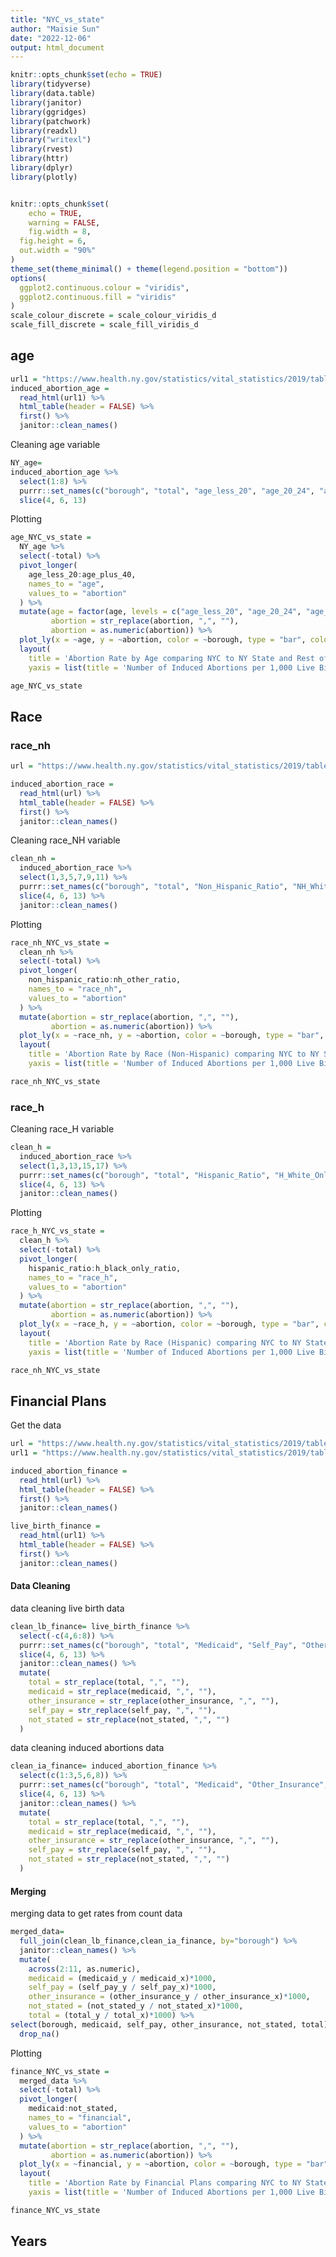 ```yaml
---
title: "NYC_vs_state"
author: "Maisie Sun"
date: "2022-12-06"
output: html_document
---
```


```r
knitr::opts_chunk$set(echo = TRUE)
library(tidyverse)
library(data.table)
library(janitor)
library(ggridges)
library(patchwork)
library(readxl)
library("writexl")
library(rvest)
library(httr)
library(dplyr)
library(plotly)


knitr::opts_chunk$set(
	echo = TRUE,
	warning = FALSE,
	fig.width = 8, 
  fig.height = 6,
  out.width = "90%"
)
theme_set(theme_minimal() + theme(legend.position = "bottom"))
options(
  ggplot2.continuous.colour = "viridis",
  ggplot2.continuous.fill = "viridis"
)
scale_colour_discrete = scale_colour_viridis_d
scale_fill_discrete = scale_fill_viridis_d
```

## age

```r
url1 = "https://www.health.ny.gov/statistics/vital_statistics/2019/table22.htm"
induced_abortion_age = 
  read_html(url1) %>%
  html_table(header = FALSE) %>%
  first() %>%
  janitor::clean_names()

```

Cleaning age variable

```r
NY_age=
induced_abortion_age %>%
  select(1:8) %>%
  purrr::set_names(c("borough", "total", "age_less_20", "age_20_24", "age_25_29", "age_30_34", "age_35_39", "age_plus_40")) %>%
  slice(4, 6, 13)
```

Plotting

```r
age_NYC_vs_state = 
  NY_age %>%
  select(-total) %>%
  pivot_longer(
    age_less_20:age_plus_40,
    names_to = "age", 
    values_to = "abortion"
  ) %>% 
  mutate(age = factor(age, levels = c("age_less_20", "age_20_24", "age_25_29", "age_30_34", "age_35_39", "age_plus_40")),
         abortion = str_replace(abortion, ",", ""),
         abortion = as.numeric(abortion)) %>% 
  plot_ly(x = ~age, y = ~abortion, color = ~borough, type = "bar", colors = "viridis") %>%
  layout(
    title = 'Abortion Rate by Age comparing NYC to NY State and Rest of NY', 
    yaxis = list(title = 'Number of Induced Abortions per 1,000 Live Births'))

age_NYC_vs_state
```

## Race

### race_nh

```r
url = "https://www.health.ny.gov/statistics/vital_statistics/2019/table23.htm"

induced_abortion_race = 
  read_html(url) %>%
  html_table(header = FALSE) %>%
  first() %>%
  janitor::clean_names()
```

Cleaning race_NH variable

```r
clean_nh = 
  induced_abortion_race %>%
  select(1,3,5,7,9,11) %>% 
  purrr::set_names(c("borough", "total", "Non_Hispanic_Ratio", "NH_White_Only_Ratio", "NH_Black_Only_Ratio", "NH_Other_Ratio")) %>% 
  slice(4, 6, 13) %>%
  janitor::clean_names()

```

Plotting

```r
race_nh_NYC_vs_state = 
  clean_nh %>%
  select(-total) %>%
  pivot_longer(
    non_hispanic_ratio:nh_other_ratio,
    names_to = "race_nh", 
    values_to = "abortion"
  ) %>% 
  mutate(abortion = str_replace(abortion, ",", ""),
         abortion = as.numeric(abortion)) %>% 
  plot_ly(x = ~race_nh, y = ~abortion, color = ~borough, type = "bar", colors = "viridis") %>%
  layout(
    title = 'Abortion Rate by Race (Non-Hispanic) comparing NYC to NY State and Rest of NY', 
    yaxis = list(title = 'Number of Induced Abortions per 1,000 Live Births'))

race_nh_NYC_vs_state
```

### race_h

Cleaning race_H variable

```r
clean_h = 
  induced_abortion_race %>%
  select(1,3,13,15,17) %>% 
  purrr::set_names(c("borough", "total", "Hispanic_Ratio", "H_White_Only_Ratio", "H_Black_Only_Ratio")) %>% 
  slice(4, 6, 13) %>%
  janitor::clean_names()

```

Plotting

```r
race_h_NYC_vs_state = 
  clean_h %>%
  select(-total) %>%
  pivot_longer(
    hispanic_ratio:h_black_only_ratio,
    names_to = "race_h", 
    values_to = "abortion"
  ) %>% 
  mutate(abortion = str_replace(abortion, ",", ""),
         abortion = as.numeric(abortion)) %>% 
  plot_ly(x = ~race_h, y = ~abortion, color = ~borough, type = "bar", colors = "viridis") %>%
  layout(
    title = 'Abortion Rate by Race (Hispanic) comparing NYC to NY State and Rest of NY', 
    yaxis = list(title = 'Number of Induced Abortions per 1,000 Live Births'))

race_nh_NYC_vs_state
```

## Financial Plans

Get the data

```r
url = "https://www.health.ny.gov/statistics/vital_statistics/2019/table24.htm"
url1 = "https://www.health.ny.gov/statistics/vital_statistics/2019/table13.htm"

induced_abortion_finance = 
  read_html(url) %>%
  html_table(header = FALSE) %>%
  first() %>%
  janitor::clean_names()

live_birth_finance = 
  read_html(url1) %>%
  html_table(header = FALSE) %>%
  first() %>%
  janitor::clean_names()
```

#### Data Cleaning

data cleaning live birth data

```r
clean_lb_finance= live_birth_finance %>% 
  select(-c(4,6:8)) %>%
  purrr::set_names(c("borough", "total", "Medicaid", "Self_Pay", "Other_Insurance", "Not_Stated")) %>%
  slice(4, 6, 13) %>%
  janitor::clean_names() %>%
  mutate(
    total = str_replace(total, ",", ""),
    medicaid = str_replace(medicaid, ",", ""),
    other_insurance = str_replace(other_insurance, ",", ""),
    self_pay = str_replace(self_pay, ",", ""),
    not_stated = str_replace(not_stated, ",", "")
  )
```

data cleaning induced abortions data

```r
clean_ia_finance= induced_abortion_finance %>% 
  select(c(1:3,5,6,8)) %>%
  purrr::set_names(c("borough", "total", "Medicaid", "Other_Insurance", "Self_Pay", "Not_Stated")) %>%
  slice(4, 6, 13) %>%
  janitor::clean_names() %>%
  mutate(
    total = str_replace(total, ",", ""),
    medicaid = str_replace(medicaid, ",", ""),
    other_insurance = str_replace(other_insurance, ",", ""),
    self_pay = str_replace(self_pay, ",", ""),
    not_stated = str_replace(not_stated, ",", "")
  )
```

#### Merging

merging data to get rates from count data

```r
merged_data=
  full_join(clean_lb_finance,clean_ia_finance, by="borough") %>%
  janitor::clean_names() %>%
  mutate(
    across(2:11, as.numeric),
    medicaid = (medicaid_y / medicaid_x)*1000,
    self_pay = (self_pay_y / self_pay_x)*1000,
    other_insurance = (other_insurance_y / other_insurance_x)*1000,
    not_stated = (not_stated_y / not_stated_x)*1000,
    total = (total_y / total_x)*1000) %>% 
select(borough, medicaid, self_pay, other_insurance, not_stated, total) %>% 
  drop_na()

```

Plotting

```r
finance_NYC_vs_state = 
  merged_data %>%
  select(-total) %>%
  pivot_longer(
    medicaid:not_stated,
    names_to = "financial", 
    values_to = "abortion"
  ) %>% 
  mutate(abortion = str_replace(abortion, ",", ""),
         abortion = as.numeric(abortion)) %>% 
  plot_ly(x = ~financial, y = ~abortion, color = ~borough, type = "bar", colors = "viridis") %>%
  layout(
    title = 'Abortion Rate by Financial Plans comparing NYC to NY State and Rest of NY', 
    yaxis = list(title = 'Number of Induced Abortions per 1,000 Live Births'))

finance_NYC_vs_state
```

## Years



